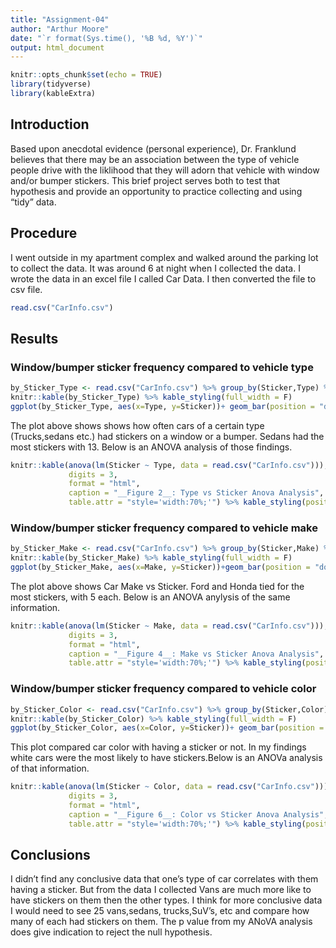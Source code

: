 ```yaml
---
title: "Assignment-04"
author: "Arthur Moore"
date: "`r format(Sys.time(), '%B %d, %Y')`"
output: html_document
---
```


<!-- (1) A setup chunk. Make sure that you have all needed packages installed -->
```r
knitr::opts_chunk$set(echo = TRUE)
library(tidyverse)
library(kableExtra)
```
   
<!-- (2) You can leave this introduction as-is -->
## Introduction  
Based upon anecdotal evidence (personal experience), Dr. Franklund believes that there may be an association between the type of vehicle people drive with the liklihood that they will adorn that vehicle with window and/or bumper stickers. This brief project serves both to test that hypothesis and provide an opportunity to practice collecting and using "tidy" data.

<!-- (3) Briefly describe what data you collected, how, when, and where you collected it, and the file name and format of your dataset. -->
## Procedure  
I went outside in my apartment complex and walked around the parking lot to collect the data. It was around 6 at night when I collected the data. I wrote the data in an excel file I called Car Data. I then converted the file to csv file.

<!-- (4) Insert an R chunk here to load your dataset into a tibble --> 
```r
read.csv("CarInfo.csv")
```


## Results

### Window/bumper sticker frequency compared to vehicle type
<!-- (5) Insert an R chunk here to analyze and plot the portion of vehicles with stickers by type -->
```r
by_Sticker_Type <- read.csv("CarInfo.csv") %>% group_by(Sticker,Type) %>% summarize(Number = n()) %>% arrange(desc(Number))
knitr::kable(by_Sticker_Type) %>% kable_styling(full_width = F)
ggplot(by_Sticker_Type, aes(x=Type, y=Sticker))+ geom_bar(position = "dodge", stat = "summary", fun="mean")
```

The plot above shows shows how often cars of a certain type (Trucks,sedans etc.) had stickers on a window or a bumper. Sedans had the most stickers with 13. Below is an ANOVA analysis of those findings.

<!-- (6) Write a few sentences using markdown to summarize the plot above and the ANOVA analysis that follows. --> 

```r
knitr::kable(anova(lm(Sticker ~ Type, data = read.csv("CarInfo.csv"))),
			 digits = 3, 
			 format = "html", 
			 caption = "__Figure 2__: Type vs Sticker Anova Analysis",
			 table.attr = "style='width:70%;'") %>% kable_styling(position = "center")
```

<!-- (7) Insert an R chunk here to perform a one-way ANOVA analysis comparing sticker presence vs. car type. --> 

### Window/bumper sticker frequency compared to vehicle make
<!-- (8) Insert an R chunk here to analyze and plot the portion of vehicles with stickers by make. -->
```r
by_Sticker_Make <- read.csv("CarInfo.csv") %>% group_by(Sticker,Make) %>% summarize(Number = n()) %>% arrange(desc(Number))
knitr::kable(by_Sticker_Make) %>% kable_styling(full_width = F)
ggplot(by_Sticker_Make, aes(x=Make, y=Sticker))+geom_bar(position = "dodge", stat = "summary", fun="mean")
```

The plot above shows Car Make vs Sticker. Ford and Honda tied for the most stickers, with 5 each.  Below is an ANOVA anylysis of the same information.
<!-- (9) Write a few sentences using markdown to summarize the plot above and the ANOVA analysis that follows. --> 

```r
knitr::kable(anova(lm(Sticker ~ Make, data = read.csv("CarInfo.csv"))),
			 digits = 3, 
			 format = "html", 
			 caption = "__Figure 4__: Make vs Sticker Anova Analysis",
			 table.attr = "style='width:70%;'") %>% kable_styling(position = "center")
```

<!-- (10) Insert an R chunk here to perform a one-way ANOVA analysis comparing sticker presence vs. car make. --> 

### Window/bumper sticker frequency compared to vehicle color
<!-- (11) Insert an R chunk here to analyze and plot the portion of vehicles with stickers by color. -->
```r
by_Sticker_Color <- read.csv("CarInfo.csv") %>% group_by(Sticker,Color) %>% summarize(Number = n()) %>% arrange(desc(Number))
knitr::kable(by_Sticker_Color) %>% kable_styling(full_width = F)
ggplot(by_Sticker_Color, aes(x=Color, y=Sticker))+ geom_bar(position = "dodge", stat = "summary", fun="mean")
```
This plot compared car color with having a sticker or not. In my findings white cars were the most likely to have stickers.Below is an ANOVa analysis of that information.

<!-- (12) Write a few sentences using markdown to summarize the plot above and the ANOVA analysis that follows. --> 
```r
knitr::kable(anova(lm(Sticker ~ Color, data = read.csv("CarInfo.csv"))),
			 digits = 3, 
			 format = "html", 
			 caption = "__Figure 6__: Color vs Sticker Anova Analysis",
			 table.attr = "style='width:70%;'") %>% kable_styling(position = "center")
```


<!-- (13) Insert an R chunk here to perform a one-way ANOVA analysis comparing sticker presence vs. car color. --> 



## Conclusions
<!-- (14) Wrap up your assignment with a brief discussion of what you found. Did you find any evidence to support Dr. Franklund's initial hypothesis? How do you interpret your findings? --> 
I didn't find any conclusive data that one's type of car correlates with them having a sticker. But from the data I collected Vans are much more like to have stickers on them then the other types. I think for more conclusive data I would need to see 25 vans,sedans, trucks,SuV's, etc and compare how many of each had stickers on them. The p value from my ANoVA analysis does give indication to reject the null hypothesis.
